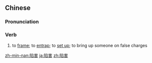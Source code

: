 ==Chinese==
{{zh-forms}}

===Pronunciation===
{{zh-pron
|m=xiànhài
|c=haam6 hoi6
|h=pfs=ham-hoi
|mn=hām-hāi
|ma=Zh-xiànhài.ogg
|cat=v
}}

===Verb===
{{zh-verb}}

# to [[frame]]; to [[entrap]]; to [[set up]]; to bring up someone on false charges

{{zh-cat|Advanced}}

[[zh-min-nan:陷害]]
[[ja:陷害]]
[[zh:陷害]]